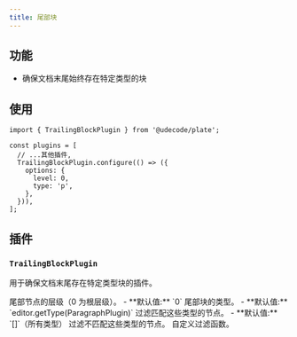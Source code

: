 ```yaml
---
title: 尾部块
---
```


<ComponentPreview name="basic-elements-demo" />

<PackageInfo>

## 功能

- 确保文档末尾始终存在特定类型的块

</PackageInfo>

## 使用

```tsx
import { TrailingBlockPlugin } from '@udecode/plate';
```

```tsx
const plugins = [
  // ...其他插件,
  TrailingBlockPlugin.configure(() => ({
    options: {
      level: 0,
      type: 'p',
    },
  })),
];
```

## 插件

### `TrailingBlockPlugin`

用于确保文档末尾存在特定类型块的插件。

<API name="TrailingBlockPlugin">
<APIOptions>
  <APIItem name="level" type="number" optional>
    尾部节点的层级（0 为根层级）。
    - **默认值:** `0`
  </APIItem>
  <APIItem name="type" type="string" optional>
    尾部块的类型。
    - **默认值:** `editor.getType(ParagraphPlugin)`
  </APIItem>
  <APIItem name="allow" type="string[]" optional>
    过滤匹配这些类型的节点。
    - **默认值:** `[]`（所有类型）
  </APIItem>
  <APIItem name="exclude" type="string[]" optional>
    过滤不匹配这些类型的节点。
  </APIItem>
  <APIItem name="filter" type="(node: TNode) => boolean" optional>
    自定义过滤函数。
  </APIItem>
</APIOptions>
</API>